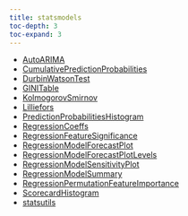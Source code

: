 ```yaml
---
title: statsmodels
toc-depth: 3
toc-expand: 3
---
```






- [AutoARIMA](statsmodels/AutoARIMA.qmd)
- [CumulativePredictionProbabilities](statsmodels/CumulativePredictionProbabilities.qmd)
- [DurbinWatsonTest](statsmodels/DurbinWatsonTest.qmd)
- [GINITable](statsmodels/GINITable.qmd)
- [KolmogorovSmirnov](statsmodels/KolmogorovSmirnov.qmd)
- [Lilliefors](statsmodels/Lilliefors.qmd)
- [PredictionProbabilitiesHistogram](statsmodels/PredictionProbabilitiesHistogram.qmd)
- [RegressionCoeffs](statsmodels/RegressionCoeffs.qmd)
- [RegressionFeatureSignificance](statsmodels/RegressionFeatureSignificance.qmd)
- [RegressionModelForecastPlot](statsmodels/RegressionModelForecastPlot.qmd)
- [RegressionModelForecastPlotLevels](statsmodels/RegressionModelForecastPlotLevels.qmd)
- [RegressionModelSensitivityPlot](statsmodels/RegressionModelSensitivityPlot.qmd)
- [RegressionModelSummary](statsmodels/RegressionModelSummary.qmd)
- [RegressionPermutationFeatureImportance](statsmodels/RegressionPermutationFeatureImportance.qmd)
- [ScorecardHistogram](statsmodels/ScorecardHistogram.qmd)
- [statsutils](statsmodels/statsutils.qmd)

